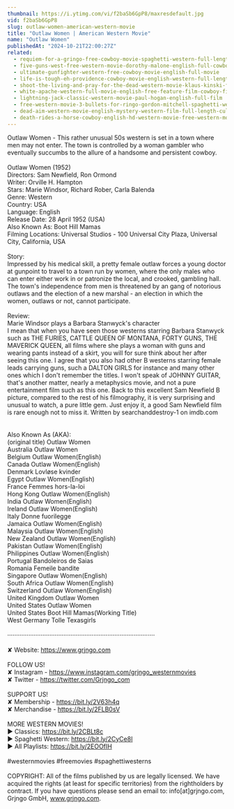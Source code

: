 ```yaml
---
thumbnail: https://i.ytimg.com/vi/f2baSb6GpP8/maxresdefault.jpg
vid: f2baSb6GpP8
slug: outlaw-women-american-western-movie
title: "Outlaw Women | American Western Movie"
name: "Outlaw Women"
publishedAt: "2024-10-21T22:00:27Z"
related:
  - requiem-for-a-gringo-free-cowboy-movie-spaghetti-western-full-length-western-movie
  - five-guns-west-free-western-movie-dorothy-malone-english-full-cowboy-film-full-movie
  - ultimate-gunfighter-western-free-cowboy-movie-english-full-movie
  - life-is-tough-eh-providence-cowboy-movie-english-western-full-length
  - shoot-the-living-and-pray-for-the-dead-western-movie-klaus-kinski-full-movie
  - white-apache-western-full-movie-english-free-feature-film-cowboy-film
  - lightning-jack-classic-western-movie-paul-hogan-english-full-film
  - free-western-movie-3-bullets-for-ringo-gordon-mitchell-spaghetti-western-full-youtube-movie
  - dead-aim-western-movie-english-mystery-western-film-full-length-cult-movie-thriller
  - death-rides-a-horse-cowboy-english-hd-western-movie-free-western-movies
---
```


Outlaw Women - This rather unusual 50s western is set in a town where men may not enter. The town is controlled by a woman gambler who eventually succumbs to the allure of a handsome and persistent cowboy.<br />
<br />
Outlaw Women (1952)<br />
Directors: Sam Newfield, Ron Ormond<br />
Writer: Orville H. Hampton<br />
Stars: Marie Windsor, Richard Rober, Carla Balenda<br />
Genre: Western<br />
Country: USA<br />
Language: English<br />
Release Date: 28 April 1952 (USA) <br />
Also Known As: Boot Hill Mamas<br />
Filming Locations: Universal Studios - 100 Universal City Plaza, Universal City, California, USA<br />
<br />
Story:<br />
Impressed by his medical skill, a pretty female outlaw forces a young doctor at gunpoint to travel to a town run by women, where the only males who can enter either work in or patronize the local, and crooked, gambling hall. The town's independence from men is threatened by an gang of notorious outlaws and the election of a new marshal - an election in which the women, outlaws or not, cannot participate.<br />
<br />
Review:<br />
Marie Windsor plays a Barbara Stanwyck's character<br />
I mean that when you have seen those westerns starring Barbara Stanwyck such as THE FURIES, CATTLE QUEEN OF MONTANA, FORTY GUNS, THE MAVERICK QUEEN, all films where she plays a woman with guns and wearing pants instead of a skirt, you will for sure think about her after seeing this one. I agree that you also had other B westerns starring female leads carrying guns, such a DALTON GIRLS for instance and many other ones which I don't remember the titles. I won't speak of JOHNNY GUITAR, that's another matter, nearly a metaphysics movie, and not a pure entertainment film such as this one. Back to this excellent Sam Newfield B picture, compared to the rest of his filmography, it is very surprising and unusual to watch, a pure little gem. Just enjoy it, a good Sam Newfield film is rare enough not to miss it. Written by searchanddestroy-1 on imdb.com<br />
<br />
<br />
Also Known As (AKA):<br />
(original title) Outlaw Women<br />
Australia Outlaw Women<br />
Belgium Outlaw Women(English)<br />
Canada Outlaw Women(English)<br />
Denmark Lovløse kvinder<br />
Egypt Outlaw Women(English)<br />
France Femmes hors-la-loi<br />
Hong Kong Outlaw Women(English)<br />
India Outlaw Women(English)<br />
Ireland Outlaw Women(English)<br />
Italy Donne fuorilegge<br />
Jamaica Outlaw Women(English)<br />
Malaysia Outlaw Women(English)<br />
New Zealand Outlaw Women(English)<br />
Pakistan Outlaw Women(English)<br />
Philippines Outlaw Women(English)<br />
Portugal Bandoleiros de Saias<br />
Romania Femeile bandite<br />
Singapore Outlaw Women(English)<br />
South Africa Outlaw Women(English)<br />
Switzerland Outlaw Women(English)<br />
United Kingdom Outlaw Women<br />
United States Outlaw Women<br />
United States Boot Hill Mamas(Working Title)<br />
West Germany Tolle Texasgirls<br />
<br />
····················································································<br />
<br />
✘ Website: https://www.grjngo.com<br />
<br />
FOLLOW US!<br />
✘ Instagram - https://www.instagram.com/grjngo_westernmovies<br />
✘ Twitter - https://twitter.com/Grjngo_com<br />
<br />
SUPPORT US!<br />
✘ Membership - https://bit.ly/2V63h4q<br />
✘ Merchandise - https://bit.ly/2FLB0sV<br />
<br />
MORE WESTERN MOVIES! <br />
► Classics: https://bit.ly/2CBLt8c <br />
► Spaghetti Western: https://bit.ly/2CyCe8I <br />
► All Playlists: https://bit.ly/2EOOfIH <br />
<br />
#westernmovies #freemovies #spaghettiwesterns<br />
<br />
COPYRIGHT: All of the films published by us are legally licensed. We have acquired the rights (at least for specific territories) from the rightholders by contract. If you have questions please send an email to: info[at]grjngo.com, Grjngo GmbH, www.grjngo.com.